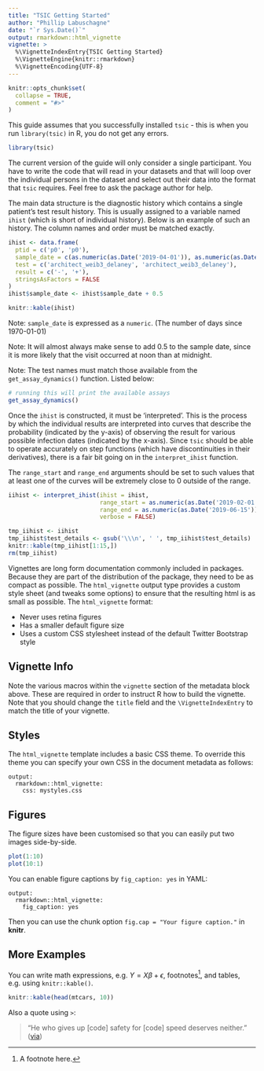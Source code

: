 ```yaml
---
title: "TSIC Getting Started"
author: "Phillip Labuschagne"
date: "`r Sys.Date()`"
output: rmarkdown::html_vignette
vignette: >
  %\VignetteIndexEntry{TSIC Getting Started}
  %\VignetteEngine{knitr::rmarkdown}
  %\VignetteEncoding{UTF-8}
---
```


```r
knitr::opts_chunk$set(
  collapse = TRUE,
  comment = "#>"
)
```

This guide assumes that you successfully installed `tsic` - this is when you run `library(tsic)` in R, you do not get any errors.

```r
library(tsic)
```

The current version of the guide will only consider a single participant. You have to write the code that will read in your datasets and that will loop over the individual persons in the dataset and select out their data into the format that `tsic` requires. Feel free to ask the package author for help.

The main data structure is the diagnostic history which contains a single patient's test result history. This is usually assigned to a variable named `ihist` (which is short of individual history). Below is an example of such an history. The column names and order must be matched exactly.

```r
ihist <- data.frame(
  ptid = c('p0', 'p0'),
  sample_date = c(as.numeric(as.Date('2019-04-01')), as.numeric(as.Date('2019-05-01'))),
  test = c('architect_weib3_delaney', 'architect_weib3_delaney'),
  result = c('-', '+'),
  stringsAsFactors = FALSE
)
ihist$sample_date <- ihist$sample_date + 0.5
```

```r
knitr::kable(ihist)
```


Note: `sample_date` is expressed as a `numeric`. (The number of days since 1970-01-01)

Note: It will almost always make sense to add 0.5 to the sample date, since it is more likely that the visit occurred at noon than at midnight.

Note: The test names must match those available from the `get_assay_dynamics()` function. Listed below:

```r
# running this will print the available assays
get_assay_dynamics()
```

Once the `ihist` is constructed, it must be 'interpreted'. This is the process by which the individual results are interpreted into curves that describe the probability (indicated by the y-axis) of observing the result for various possible infection dates (indicated by the x-axis). Since `tsic` should be able to operate accurately on step functions (which have discontinuities in their derivatives), there is a fair bit going on in the `interpret_ihist` function.

The `range_start` and `range_end` arguments should be set to such values that at least one of the curves will be extremely close to 0 outside of the range.

```r
iihist <- interpret_ihist(ihist = ihist,
                          range_start = as.numeric(as.Date('2019-02-01')),
                          range_end = as.numeric(as.Date('2019-06-15')),
                          verbose = FALSE)
```

```r
tmp_iihist <- iihist
tmp_iihist$test_details <- gsub('\\\n', ' ', tmp_iihist$test_details)
knitr::kable(tmp_iihist[1:15,])
rm(tmp_iihist)
```





Vignettes are long form documentation commonly included in packages. Because they are part of the distribution of the package, they need to be as compact as possible. The `html_vignette` output type provides a custom style sheet (and tweaks some options) to ensure that the resulting html is as small as possible. The `html_vignette` format:

- Never uses retina figures
- Has a smaller default figure size
- Uses a custom CSS stylesheet instead of the default Twitter Bootstrap style

## Vignette Info

Note the various macros within the `vignette` section of the metadata block above. These are required in order to instruct R how to build the vignette. Note that you should change the `title` field and the `\VignetteIndexEntry` to match the title of your vignette.

## Styles

The `html_vignette` template includes a basic CSS theme. To override this theme you can specify your own CSS in the document metadata as follows:

    output: 
      rmarkdown::html_vignette:
        css: mystyles.css

## Figures

The figure sizes have been customised so that you can easily put two images side-by-side. 

```r
plot(1:10)
plot(10:1)
```

You can enable figure captions by `fig_caption: yes` in YAML:

    output:
      rmarkdown::html_vignette:
        fig_caption: yes

Then you can use the chunk option `fig.cap = "Your figure caption."` in **knitr**.

## More Examples

You can write math expressions, e.g. $Y = X\beta + \epsilon$, footnotes^[A footnote here.], and tables, e.g. using `knitr::kable()`.

```r
knitr::kable(head(mtcars, 10))
```

Also a quote using `>`:

> "He who gives up [code] safety for [code] speed deserves neither."
([via](https://twitter.com/hadleywickham/status/504368538874703872))
